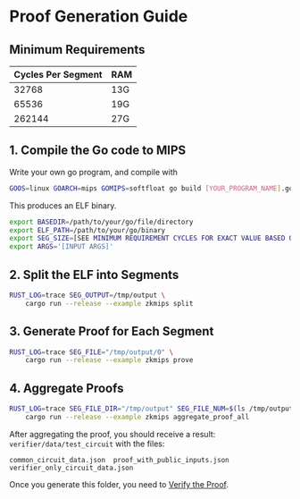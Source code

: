 # Proof Generation Guide

## Minimum Requirements

| Cycles Per Segment | RAM |
| ------------------ | --- |
| 32768              | 13G |
| 65536              | 19G |
| 262144             | 27G |

## 1. Compile the Go code to MIPS

Write your own go program, and compile with

```sh
GOOS=linux GOARCH=mips GOMIPS=softfloat go build [YOUR_PROGRAM_NAME].go
```

This produces an ELF binary.

```sh
export BASEDIR=/path/to/your/go/file/directory
export ELF_PATH=/path/to/your/go/binary
export SEG_SIZE=[SEE MINIMUM REQUIREMENT CYCLES FOR EXACT VALUE BASED ON YOUR RAM]
export ARGS='[INPUT ARGS]'
```

## 2. Split the ELF into Segments

```sh
RUST_LOG=trace SEG_OUTPUT=/tmp/output \
    cargo run --release --example zkmips split
```

## 3. Generate Proof for Each Segment

```sh
RUST_LOG=trace SEG_FILE="/tmp/output/0" \
    cargo run --release --example zkmips prove
```

## 4. Aggregate Proofs

```sh
RUST_LOG=trace SEG_FILE_DIR="/tmp/output" SEG_FILE_NUM=$(ls /tmp/output | wc -l) \
    cargo run --release --example zkmips aggregate_proof_all
```

After aggregating the proof, you should receive a result: `verifier/data/test_circuit` with the files:

```
common_circuit_data.json  proof_with_public_inputs.json  verifier_only_circuit_data.json
```

Once you generate this folder, you need to [Verify the Proof](proof-verification-guide/).
